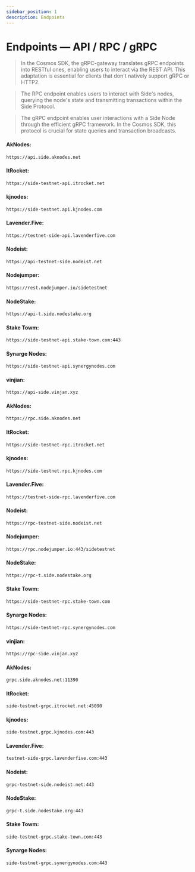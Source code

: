 ```yaml
---
sidebar_position: 1
description: Endpoints
---
```



# Endpoints — API / RPC / gRPC

> In the Cosmos SDK, the gRPC-gateway translates gRPC endpoints into RESTful ones, enabling users to interact via the REST API. This adaptation is essential for clients that don't natively support gRPC or HTTP2.

> The RPC endpoint enables users to interact with Side's nodes, querying the node's state and transmitting transactions within the Side Protocol.

> The gRPC endpoint enables user interactions with a Side Node through the efficient gRPC framework. In the Cosmos SDK, this protocol is crucial for state queries and transaction broadcasts.


<Tabs>
  <TabItem value="api" label="API" default>

#### AkNodes:
```bash
https://api.side.aknodes.net
```

#### ItRocket:
```bash
https://side-testnet-api.itrocket.net
```

#### kjnodes:
```bash
https://side-testnet.api.kjnodes.com
```

#### Lavender.Five:
```bash
https://testnet-side-api.lavenderfive.com
```

#### Nodeist:
```bash
https://api-testnet-side.nodeist.net
```

#### Nodejumper:
```bash
https://rest.nodejumper.io/sidetestnet
```

#### NodeStake:
```bash
https://api-t.side.nodestake.org
```

#### Stake Towm:
```bash
https://side-testnet-api.stake-town.com:443
```

#### Synarge Nodes:
```bash
https://side-testnet-api.synergynodes.com
```

#### vinjian:
```bash
https://api-side.vinjan.xyz
```

</TabItem>
  <TabItem value="rpc" label="RPC">

#### AkNodes:
```bash
https://rpc.side.aknodes.net
```

#### ItRocket:
```bash
https://side-testnet-rpc.itrocket.net
```

#### kjnodes:
```bash
https://side-testnet.rpc.kjnodes.com
```

#### Lavender.Five:
```bash
https://testnet-side-rpc.lavenderfive.com
```

#### Nodeist:
```bash
https://rpc-testnet-side.nodeist.net
```

#### Nodejumper:
```bash
https://rpc.nodejumper.io:443/sidetestnet
```

#### NodeStake:
```bash
https://rpc-t.side.nodestake.org
```

#### Stake Towm:
```bash
https://side-testnet-rpc.stake-town.com
```

#### Synarge Nodes:
```bash
https://side-testnet-rpc.synergynodes.com
```

#### vinjian:
```bash
https://rpc-side.vinjan.xyz
```

</TabItem>
  <TabItem value="grpc" label="gRPC">

#### AkNodes:
```bash
grpc.side.aknodes.net:11390
```

#### ItRocket:
```bash
side-testnet-grpc.itrocket.net:45090
```

#### kjnodes:
```bash
side-testnet.grpc.kjnodes.com:443
```

#### Lavender.Five:
```bash
testnet-side-grpc.lavenderfive.com:443
```

#### Nodeist:
```bash
grpc-testnet-side.nodeist.net:443
```

#### NodeStake:
```bash
grpc-t.side.nodestake.org:443
```

#### Stake Towm:
```bash
side-testnet-grpc.stake-town.com:443
```

#### Synarge Nodes:
```bash
side-testnet-grpc.synergynodes.com:443
```

</TabItem>
</Tabs>